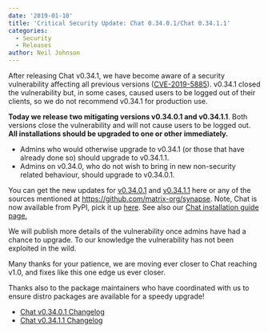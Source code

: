 ```yaml
---
date: '2019-01-10'
title: 'Critical Security Update: Chat 0.34.0.1/Chat 0.34.1.1'
categories:
  - Security
  - Releases
author: Neil Johnson
---
```


After releasing Chat v0.34.1, we have become aware of a security vulnerability affecting all previous versions (<a href="http://cve.mitre.org/cgi-bin/cvename.cgi?name=CVE-2019-5885">CVE-2019-5885</a>). v0.34.1 closed the vulnerability but, in some cases, caused users to be logged out of their clients, so we do not recommend v0.34.1 for production use.


<b>Today we release two mitigating versions v0.34.0.1 and v0.34.1.1</b>. Both versions close the vulnerability and will not cause users to be logged out. <b>All installations should be upgraded to one or other immediately.</b>

<ul>
 	<li style="font-weight: 400;">Admins who would otherwise upgrade to v0.34.1 (or those that have already done so) should upgrade to v0.34.1.1. 
</li>
 	<li style="font-weight: 400;">Admins on v0.34.0, who do not wish to bring in new non-security related behaviour, should upgrade to v0.34.0.1.
</li>
</ul>

You can get the new updates for <a href="https://github.com/matrix-org/synapse/releases/tag/v0.34.0.1">v0.34.0.1</a> and <a href="https://github.com/matrix-org/synapse/releases/tag/v0.34.1.1">v0.34.1.1</a> here or any of the sources mentioned at <a href="https://github.com/matrix-org/synapse">https://github.com/matrix-org/synapse</a>. Note, Chat is now available from PyPI, pick it up <a href="https://pypi.org/project/matrix-synapse/">here</a>. See also our <a href="/docs/guides/installing-synapse">Chat installation guide page.</a>

We will publish more details of the vulnerability once admins have had a chance to upgrade. To our knowledge the vulnerability has not been exploited in the wild.

Many thanks for your patience, we are moving ever closer to Chat reaching v1.0, and fixes like this one edge us ever closer.

Thanks also to the package maintainers who have coordinated with us to ensure distro packages are available for a speedy upgrade!

<ul>
 	<li><a href="https://github.com/matrix-org/synapse/releases/tag/v0.34.0.1">Chat v0.34.0.1 Changelog</a></li>
 	<li><a href="https://github.com/matrix-org/synapse/releases/tag/v0.34.1.1">Chat v0.34.1.1 Changelog</a></li>
</ul>
